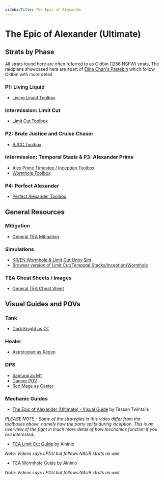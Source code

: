 ```yaml
---
sidebarTitle: The Epic of Alexander
---
```

# The Epic of Alexander (Ultimate)
## Strats by Phase
All strats found here are often referred to as Oldbin (1256 NSFW) strats. 
The raidplans showcased here are apart of [Elina Chan's Pastebin](https://pastebin.com/uxVnJm7R) which follow Oldbin with more detail.
### P1: Living Liquid
- [Living Liquid Toolbox](https://ff14.toolboxgaming.space/?id=725383877116761&preview=1)
### Intermission: Limit Cut
- [Limit Cut Toolbox](https://ff14.toolboxgaming.space/?id=803293127441961&preview=1)
### P2: Brute Justice and Cruise Chaser
- [BJCC  Toolbox](https://ff14.toolboxgaming.space/?id=492297437831961&preview=1)
### Intermission: Temporal Stasis & P3: Alexander Prime
- [Alex Prime Timestop / Inception Toolbox](https://ff14.toolboxgaming.space/?id=860745463802461&preview=1)
- [Wormhole Toolbox](https://ff14.toolboxgaming.space/?id=537197026169861&preview=1)
### P4: Perfect Alexander
- [Perfect Alexander Toolbox](https://ff14.toolboxgaming.space/?id=170875560147661&preview=1)
## General Resources
### Mitigation
- [General TEA Mitigation](https://docs.google.com/spreadsheets/d/1A58RflNeNq9mesuvSEcQzIvQ3MwOGyvPRi5khNACrc8/edit#gid=1511755464)
### Simulations
- [KR/EN Wormhole & Limit Cut Unity Sim](https://github.com/naurffxiv/assets/tree/main/Simulators)
- [Browser version of Limit Cut/Temporal Stacks/Inception/Wormhole](https://dangermomentum.itch.io/1256-sim)
### TEA Cheat Sheets / Images
- [General TEA Cheat Sheet](https://raw.githubusercontent.com/naurffxiv/assets/main/Toolbox%20Resources/TEA/TeaCheatSheet.png)
## Visual Guides and POVs
### Tank
- [Dark Knight as OT](<https://youtu.be/MqZm9fJoN3g>)
### Healer
- [Astrologian as Regen](<https://www.twitch.tv/videos/2152664007>) 
### DPS
- [Samurai as M1](<https://youtu.be/0KvzHLxjbcM>)
- [Dancer POV](<https://youtu.be/DCWOrt1FGoQ>)
- [Red Mage as Caster](<https://www.youtube.com/watch?v=aYaeAfDiT0E>) 
### Mechanic Guides
- [The Epic of Alexander (Ultimate) - Visual Guide](https://youtu.be/uVtZ8-XoOZ0) by Tessan Twintails

_PLEASE NOTE - Some of the strategies in this video differ from the toolboxes above, namely how the party splits during inception. This is an overview of the fight in much more detail of how mechanics function if you are interested._

- [TEA Limit Cut Guide](https://youtu.be/r3PODekimO0) by Alninio

_Note: Videos says LPDU but follows NAUR strats as well_

- [TEA Wormhole Guide](https://youtu.be/yAstTj6LMdA) by Alninio

_Note: Videos says LPDU but follows NAUR strats as well_